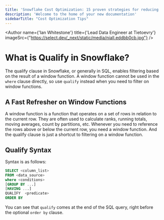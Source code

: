 ```yaml
---
title: 'Snowflake Cost Optimization: 15 proven strategies for reducing costs'
description: 'Welcome to the home of your new documentation'
sidebarTitle: "Cost Optimization Tips"
---
```



<Author 
    name={'Ian Whitestone'} 
    title={'Lead Data Engineer at Tietoevry'} 
    imageSrc={"https://select.dev/_next/static/media/niall.eddbb0cb.jpg"} 
/>


# What is Qualify in Snowflake?

The qualify clause in Snowflake, or generally in SQL, enables filtering based on the result of a window function.  A window function cannot be used in the `where` clause directly, so use `qualify` instead when you need to filter on window functions.

## A Fast Refresher on Window Functions

A window function is a function that operates on a set of rows in relation to the current row.  They are often used to calculate ranks, running totals, moving averages, count by partitions, etc.  Whenever you need to reference the rows above or below the current row, you need a window function.  And the qualify clause is just a shortcut to filtering on a window function.

## Qualify Syntax

Syntax is as follows:

```sql
SELECT <column_list>
FROM <data_source>
where <conditions>
[GROUP BY ...]
[HAVING ...]
QUALIFY  <predicate>
ORDER BY
```

You can see that `qualify` comes at the end of the SQL query, right before the optional `order by` clause.



<FullAuthor
    name="Ian Whitestone"
    title="Co-founder & CEO of SELECT"
    description="Ian is the Co-founder & CEO of SELECT, a SaaS Snowflake cost management and optimization platform. Prior to starting SELECT, Ian spent 6 years leading full stack data science & engineering teams at Shopify and Capital One. At Shopify, Ian led the efforts to optimize their data warehouse and increase cost observability."
    imageSrc="https://select.dev/_next/static/media/ian.a8042ba3.jpg"
/>